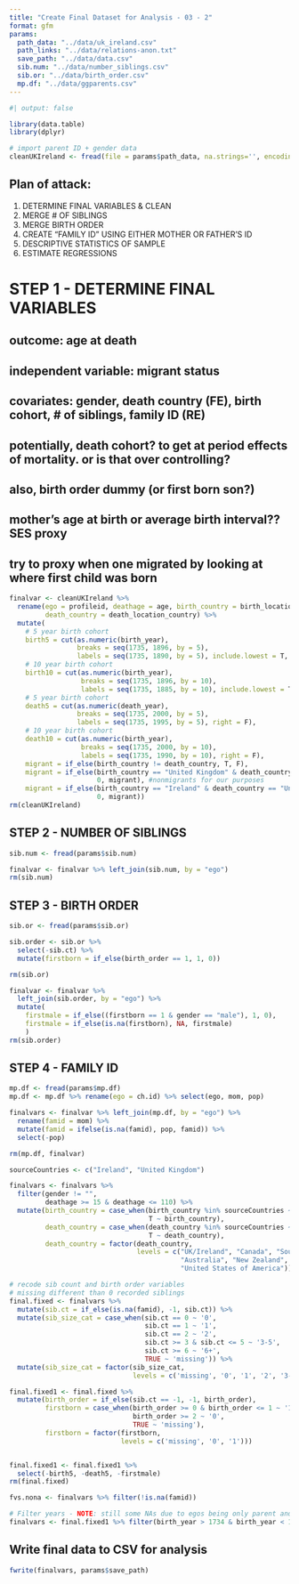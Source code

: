 ```yaml
---
title: "Create Final Dataset for Analysis - 03 - 2"
format: gfm
params:
  path_data: "../data/uk_ireland.csv"
  path_links: "../data/relations-anon.txt"
  save_path: "../data/data.csv"
  sib.num: "../data/number_siblings.csv"
  sib.or: "../data/birth_order.csv"
  mp.df: "../data/ggparents.csv"
---
```



```r
#| output: false

library(data.table)
library(dplyr)

# import parent ID + gender data
cleanUKIreland <- fread(file = params$path_data, na.strings='', encoding="UTF-8")

```

## Plan of attack: 

(1) DETERMINE FINAL VARIABLES & CLEAN
(2) MERGE # OF SIBLINGS
(3) MERGE BIRTH ORDER
(4) CREATE "FAMILY ID" USING EITHER MOTHER OR FATHER'S ID
(5) DESCRIPTIVE STATISTICS OF SAMPLE
(6) ESTIMATE REGRESSIONS

# STEP 1 - DETERMINE FINAL VARIABLES

## outcome: age at death
## independent variable: migrant status
## covariates: gender, death country (FE), birth cohort, # of siblings, family ID (RE)
## potentially, death cohort? to get at period effects of mortality. or is that over controlling?
## also, birth order dummy (or first born son?)
## mother's age at birth or average birth interval?? SES proxy
## try to proxy when one migrated by looking at where first child was born


```r

finalvar <- cleanUKIreland %>% 
  rename(ego = profileid, deathage = age, birth_country = birth_location_country,
         death_country = death_location_country) %>% 
  mutate( 
    # 5 year birth cohort
    birth5 = cut(as.numeric(birth_year),
                 breaks = seq(1735, 1896, by = 5),
                 labels = seq(1735, 1890, by = 5), include.lowest = T, right = T), 
    # 10 year birth cohort
    birth10 = cut(as.numeric(birth_year),
                  breaks = seq(1735, 1896, by = 10),
                  labels = seq(1735, 1885, by = 10), include.lowest = T, right = T),
    # 5 year birth cohort
    death5 = cut(as.numeric(death_year),
                 breaks = seq(1735, 2000, by = 5),
                 labels = seq(1735, 1995, by = 5), right = F),
    # 10 year birth cohort
    death10 = cut(as.numeric(birth_year), 
                  breaks = seq(1735, 2000, by = 10),
                  labels = seq(1735, 1990, by = 10), right = F),
    migrant = if_else(birth_country != death_country, T, F),
    migrant = if_else(birth_country == "United Kingdom" & death_country == "Ireland",
                      0, migrant), #nonmigrants for our purposes
    migrant = if_else(birth_country == "Ireland" & death_country == "United Kingdom",
                      0, migrant))
rm(cleanUKIreland)

```

## STEP 2 - NUMBER OF SIBLINGS

```r

sib.num <- fread(params$sib.num)

finalvar <- finalvar %>% left_join(sib.num, by = "ego")
rm(sib.num)

```

## STEP 3 - BIRTH ORDER

```r

sib.or <- fread(params$sib.or)

sib.order <- sib.or %>% 
  select(-sib.ct) %>% 
  mutate(firstborn = if_else(birth_order == 1, 1, 0))

rm(sib.or)

finalvar <- finalvar %>% 
  left_join(sib.order, by = "ego") %>% 
  mutate(
    firstmale = if_else((firstborn == 1 & gender == "male"), 1, 0),
    firstmale = if_else(is.na(firstborn), NA, firstmale)
    )
rm(sib.order)

```

## STEP 4 - FAMILY ID

```r

mp.df <- fread(params$mp.df)
mp.df <- mp.df %>% rename(ego = ch.id) %>% select(ego, mom, pop)

finalvars <- finalvar %>% left_join(mp.df, by = "ego") %>% 
  rename(famid = mom) %>% 
  mutate(famid = ifelse(is.na(famid), pop, famid)) %>% 
  select(-pop)

rm(mp.df, finalvar)

sourceCountries <- c("Ireland", "United Kingdom")

finalvars <- finalvars %>% 
  filter(gender != "",
         deathage >= 15 & deathage <= 110) %>% 
  mutate(birth_country = case_when(birth_country %in% sourceCountries ~ "UK/Ireland",
                                   T ~ birth_country),
         death_country = case_when(death_country %in% sourceCountries ~ "UK/Ireland",
                                   T ~ death_country),
         death_country = factor(death_country, 
                                levels = c("UK/Ireland", "Canada", "South Africa",
                                           "Australia", "New Zealand",
                                           "United States of America"))) 

# recode sib count and birth order variables
# missing different than 0 recorded siblings
final.fixed <- finalvars %>% 
  mutate(sib.ct = if_else(is.na(famid), -1, sib.ct)) %>% 
  mutate(sib_size_cat = case_when(sib.ct == 0 ~ '0',
                                  sib.ct == 1 ~ '1',
                                  sib.ct == 2 ~ '2',
                                  sib.ct >= 3 & sib.ct <= 5 ~ '3-5',
                                  sib.ct >= 6 ~ '6+',
                                  TRUE ~ 'missing')) %>% 
  mutate(sib_size_cat = factor(sib_size_cat,
                               levels = c('missing', '0', '1', '2', '3-5', '6+')))

final.fixed1 <- final.fixed %>% 
  mutate(birth_order = if_else(sib.ct == -1, -1, birth_order),
         firstborn = case_when(birth_order >= 0 & birth_order <= 1 ~ '1',
                               birth_order >= 2 ~ '0',
                               TRUE ~ 'missing'),
         firstborn = factor(firstborn,
                            levels = c('missing', '0', '1')))


final.fixed1 <- final.fixed1 %>% 
  select(-birth5, -death5, -firstmale)
rm(final.fixed)

fvs.nona <- finalvars %>% filter(!is.na(famid))

# Filter years - NOTE: still some NAs due to egos being only parent and not child
finalvars <- final.fixed1 %>% filter(birth_year > 1734 & birth_year < 1896)

```

## Write final data to CSV for analysis

```r

fwrite(finalvars, params$save_path)

```
